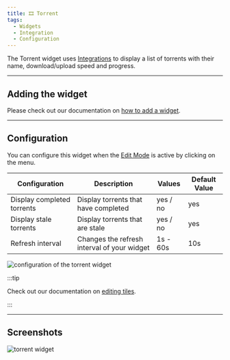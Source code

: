 ```yaml
---
title: 🎞️ Torrent
tags:
  - Widgets
  - Integration
  - Configuration
---
```


The Torrent widget uses [Integrations](/docs/management/integrations/index) to display a list of torrents with their name, download/upload speed and progress.

---

## Adding the widget
Please check out our documentation on [how to add a widget](/docs/getting-started/after-the-installation#adding-widgets).

---

## Configuration

You can configure this widget when the [Edit Mode](/docs/getting-started/after-the-installation#entering-edit-mode) is active by clicking on the menu.

| Configuration         | Description | Values | Default Value |
| --------------------- | ----------- | ------ | ------------- |
| Display completed torrents | Display torrents that have completed | yes / no | yes |
| Display stale torrents | Display torrents that are stale | yes / no | yes |
| Refresh interval | Changes the refresh interval of your widget | 1s - 60s | 10s |

![configuration of the torrent widget](./img/torrent/widget-torrent-configuration.webp)

:::tip

Check out our documentation on [editing tiles](/docs/getting-started/after-the-installation#organizing-and-re-arranging-your-dashboard).

:::

---

## Screenshots

![torrent widget](./img/torrent/widget-torrent.webp)
